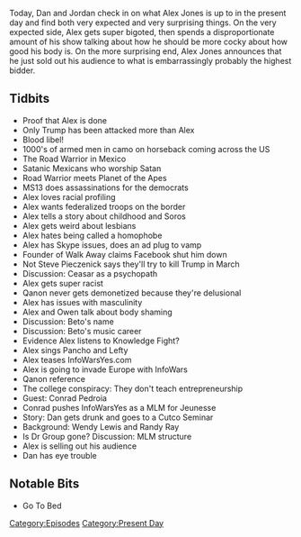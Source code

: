 {{DEFAULTSORT:
    #_EPISODE_0205:September 13, 2018
}}{{Episode
    | title           = September 13, 2018
    | caption         = Listen to this episode on [https://knowledgefight.libsyn.com/knowledge-fight-september-13-2018 Libsyn] [https://open.spotify.com/episode/4Pme6MCRy9cwi5kpWl8sDs Spotify], Read the [[Transcript/205: September 13, 2018|Unofficial Transcript]]
    | episodeNumber   = 205
    | length          = 02:15:44
    | airDate         = September 14, 2018
    | coverageDate    = September 13, 2018
    | episodeType     = [[:Category:Present Day|Present Day]]
    | appearance      = [[George Soros]], [[Not Steve Pieczenik]], [[Owen Shroyer]], [[Conrad Pedroia]], [[Wendy Lewis]], [[Randy Ray]]
    | oocDrop         = My neck is freakishly large
    | previousEpisode = [[204: Sweary Kerry's Larry]]
    | nextEpisode     = [[206: March 4-5, 2009]]
}}

{{Stub}}

Today, Dan and Jordan check in on what Alex Jones is up to in the present day and find both very expected and very surprising things. On the very expected side, Alex gets super bigoted, then spends a disproportionate amount of his show talking about how he should be more cocky about how good his body is. On the more surprising end, Alex Jones announces that he just sold out his audience to what is embarrassingly probably the highest bidder.

==Tidbits==

*Proof that Alex is done
*Only Trump has been attacked more than Alex
*Blood libel!
*1000's of armed men in camo on horseback coming across the US
*The Road Warrior in Mexico
*Satanic Mexicans who worship Satan
*Road Warrior meets Planet of the Apes
*MS13 does assassinations for the democrats
*Alex loves racial profiling
*Alex wants federalized troops on the border
*Alex tells a story about childhood and Soros
*Alex gets weird about lesbians
*Alex hates being called a homophobe
*Alex has Skype issues, does an ad plug to vamp
*Founder of Walk Away claims Facebook shut him down
*Not Steve Pieczenick says they'll try to kill Trump in March
*Discussion: Ceasar as a psychopath
*Alex gets super racist
*Qanon never gets demonetized because they're delusional
*Alex has issues with masculinity
*Alex and Owen talk about body shaming
*Discussion: Beto's name
*Discussion: Beto's music career
*Evidence Alex listens to Knowledge Fight?
*Alex sings Pancho and Lefty
*Alex teases InfoWarsYes.com
*Alex is going to invade Europe with InfoWars
*Qanon reference
*The college conspiracy: They don't teach entrepreneurship
*Guest: Conrad Pedroia
*Conrad pushes InfoWarsYes as a MLM for Jeunesse
*Story: Dan gets drunk and goes to a Cutco Seminar
*Background: Wendy Lewis and Randy Ray
*Is Dr Group gone? Discussion: MLM structure
*Alex is selling out his audience
*Dan has eye trouble

==Notable Bits==

*Go To Bed

[[Category:Episodes]]
[[Category:Present Day]]
